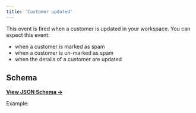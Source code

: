 ```yaml
---
title: 'Customer updated'
---
```


This event is fired when a customer is updated in your workspace. You can expect this event:

- when a customer is marked as spam
- when a customer is un-marked as spam
- when the details of a customer are updated

## Schema

[**View JSON Schema →**](https://core-api.uk.plain.com/webhooks/schema/latest.json)

Example:

<Snippet file="webhooks/customer-updated.mdx" />

